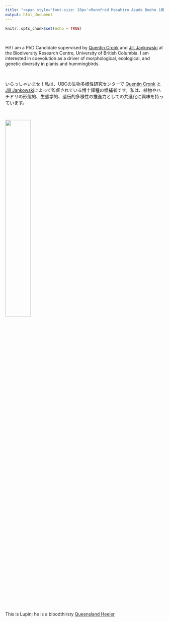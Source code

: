 ```yaml
---
title: "<span style='font-size: 20px'>Mannfred Masahiro Asada Boehm (麻田 真弘)</style>"
output: html_document
---
```


```r
knitr::opts_chunk$set(echo = TRUE)
```

&nbsp;

Hi! I am a PhD Candidate supervised by [Quentin Cronk](http://cronklab.wikidot.com/) and [Jill Jankowski](https://www.zoology.ubc.ca/~jankowsk/) at the Biodiversity Research Centre, University of British Columbia. I am interested in coevolution as a driver of morphological, ecological, and genetic diversity in plants and hummingbirds.

&nbsp;
&nbsp;
&nbsp;

いらっしゃいませ！私は、UBCの生物多様性研究センターで [Quentin Cronk](http://cronklab.wikidot.com/) と[Jill Jankowski](https://www.zoology.ubc.ca/~jankowsk/)によって監督されている博士課程の候補者です。私は、植物やハチドリの形態的、生態学的、遺伝的多様性の推進力としての共進化に興味を持っています。

&nbsp;
&nbsp;
&nbsp;

<p align="center">
![](./media/lupin.JPG){width=40%}\
This is Lupin; he is a bloodthirsty [Queensland Heeler](https://en.wikipedia.org/wiki/Australian_Cattle_Dog#In_the_United_States)